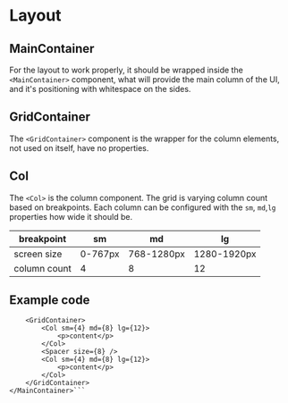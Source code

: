 
<Meta title="documentation/Layout" />

# Layout
## MainContainer
For the layout to work properly, it should be wrapped inside the `<MainContainer>` component, what will provide the main column of the UI, and it's positioning with whitespace on the sides.

## GridContainer
The `<GridContainer>` component is the wrapper for the column elements, not used on itself, have no properties.

## Col
The `<Col>` is the column component. The grid is varying column count based on breakpoints. Each column can be configured with the `sm`, `md`,`lg` properties how wide it should be. 

| breakpoint   | sm      | md         | lg          |
|--------------|---------|------------|-------------|
| screen size  | 0-767px | 768-1280px | 1280-1920px |
| column count | 4       | 8          | 12          |


## Example code

```<MainContainer>
    <GridContainer>
        <Col sm={4} md={8} lg={12}>
            <p>content</p>
        </Col>
        <Spacer size={8} />
        <Col sm={4} md={8} lg={12}>
            <p>content</p>
        </Col>
    </GridContainer>
</MainContainer>```


